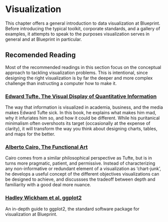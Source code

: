 # Visualization

This chapter offers a general introduction to data visualization at Blueprint. 
Before introducing the typical toolkit, corporate standards, and a gallery of examples, 
it attempts to speak to the purposes visualization serves in general and at Blueprint in particular. 

## Recomended Reading

Most of the recommended readings in this section focus on the conceptual approach to tackling visualization problems. 
This is intentional, since designing the right visualization is by far the deeper and more complex challenge than instructing a computer how to make it. 

### [Edward Tufte, The Visual Display of Quantitative Information](https://drive.google.com/file/d/11nz_mxpoYCqOsGlxpVxmhAatFm5Y1MR7/view?usp=drive_link)

The way that information is visualized in academia, business, and the media makes Edward Tufte sick. 
In this book, he explains what makes him mad, why it infuriates him so, and how it could be different.
While his puritanical minimalism often overshoots its target (occasionally at the expense of clarity), 
it will transform the way you think about designing charts, tables, and maps for the better. 

### [Alberto Cairo, The Functional Art](https://drive.google.com/file/d/15yVNyBBtWxEfSduF2IMWkza09k9_NjDY/view?usp=drive_link)

Cairo comes from a similar philosophical perspective as Tufte, but is in turns more pragmatic, patient, and permissive. 
Instead of characterizing any non-informative or redundant element of a visualization as 'chart-junk', 
he develops a useful concept of the different objectives visualizations can be designed to achieve, 
and discussses the tradeoff between depth and familiarity with a good deal more nuance. 

### [Hadley Wickham et al, ggplot2](https://ggplot2-book.org/introduction.html)

An in-depth guide to ggplot2, the standard software package for visualization at Blueprint.
